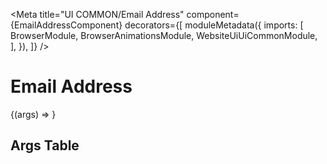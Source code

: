 


<Meta
  title="UI COMMON/Email Address"
  component={EmailAddressComponent}
  decorators={[
    moduleMetadata({
      imports: [
        BrowserModule,
        BrowserAnimationsModule,
        WebsiteUiUiCommonModule,
      ],
    }),
  ]}
/>

# Email Address

<Story height="500px" name="Default">
  {(args) => <drp-email-address {...args} />}
</Story>

## Args Table

<ArgsTable of={EmailAddressComponent} />

